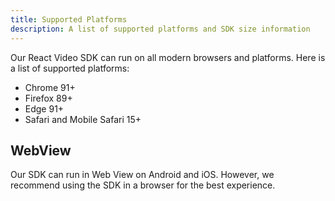 ```yaml
---
title: Supported Platforms
description: A list of supported platforms and SDK size information
---
```


Our React Video SDK can run on all modern browsers and platforms. Here is a list of supported platforms:

- Chrome 91+
- Firefox 89+
- Edge 91+
- Safari and Mobile Safari 15+

## WebView

Our SDK can run in Web View on Android and iOS. However, we recommend using the SDK in a browser for the best experience.
